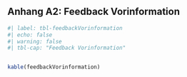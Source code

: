 ## Anhang A2: Feedback Vorinformation

```r
#| label: tbl-feedbackVorinformation
#| echo: false
#| warning: false
#| tbl-cap: "Feedback Vorinformation"


kable(feedbackVorinformation)
```










